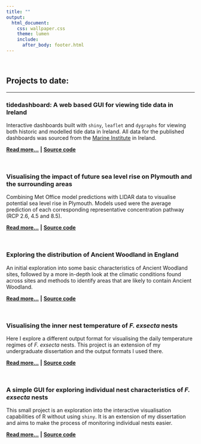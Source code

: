 ```yaml
---
title: ""
output:
  html_document:
    css: wallpaper.css
    theme: lumen
    include:
      after_body: footer.html
---
```


<br/>

## Projects to date:

<hr/>

<style>
div.one { background-color:#FFFFFF; border-radius: 5px; padding: 20px; opacity: 0.85;}
</style>
<div class = "one">

### tidedashboard: A web based GUI for viewing tide data in Ireland

Interactive dashboards built with `shiny`, `leaflet` and `dygraphs` for viewing both historic and modelled tide data in Ireland. All data for the published dashboards was sourced from the [Marine Institute](https://www.marine.ie/Home/home) in Ireland. 

[**Read more...**](tidedashboard.html) **|** [**Source code**](https://github.com/zibbini/tidedashboard)

</div>

<br/>

<div class = "one">

### Visualising the impact of future sea level rise on Plymouth and the surrounding areas

Combining Met Office model predictions with LIDAR data to visualise potential sea level rise in Plymouth. Models used were the average prediction of each corresponding representative concentration pathway (RCP 2.6, 4.5 and 8.5). 

[**Read more...**](slr_plymouth.html) **|** [**Source code**](https://github.com/zibbini/minor_projects/tree/master/SLR_Plymouth)

</div>

<br/>

<div class = "one">

### Exploring the distribution of Ancient Woodland in England

An initial exploration into some basic characteristics of Ancient Woodland sites, followed by a more in-depth look at the climatic conditions found across sites and methods to identify areas that are likely to contain Ancient Woodland.

[**Read more...**](ancientwoodland.html) **|** [**Source code**](https://github.com/zibbini/minor_projects/tree/master/ancient_woodland)

</div>

<br/>

<div class = "one">

### Visualising the inner nest temperature of *F. exsecta* nests 

Here I explore a different output format for visualising the daily temperature regimes of *F. exsecta* nests. This project is an extension of my undergraduate dissertation and the output formats I used there. 

[**Read more...**](fexsecta_heatmaps.html) **|** [**Source code**](https://github.com/zibbini/minor_projects/blob/master/F.exsecta_analysis/R/Heatmaps.R)

</div>

<br/>

<div class = "one">

### A simple GUI for exploring individual nest characteristics of *F. exsecta* nests

This small project is an exploration into the interactive visualisation capabilities of R without using `shiny`. It is an extension of my dissertation and aims to make the process of monitoring individual nests easier.

[**Read more...**](f.exsecta_gui.html) **|** [**Source code**](https://github.com/zibbini/minor_projects/blob/master/F.exsecta_analysis/R/Info_board.R)

</div>
